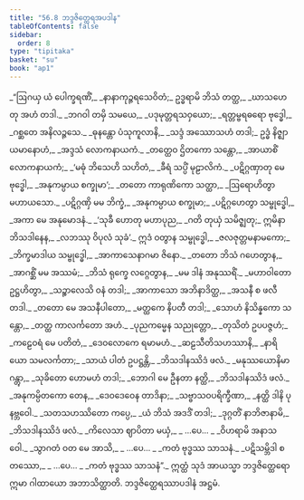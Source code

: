 ```yaml
---
title: "56.8 ဘဒ္ဒဇိတ္ထေရအပဒါန"
tableOfContents: false
sidebar:
  order: 8
type: "tipitaka"
basket: "su"
book: "ap1"
---
```



<DynamicBreadcrumb />

<Division number="98" book="ap1" e="ch" v="20" p="437">

<Paragraph number="7782" type="verses" book="ap1">
_“ဩဂယှ ယံ ပေါက္ခရဏိံ,_  
_နာနာကုဉ္ဇရသေဝိတံ;_  
ဥဒ္ဓရာမိ ဘိသံ တတ္ထ,_  
_ဃာသဟေတု အဟံ တဒါ._  

</Paragraph>

</Division>
<Division number="99" book="ap1" e="ch" v="20" p="437">

<Paragraph number="7783" type="verses" book="ap1">
_ဘဂဝါ တမှိ သမယေ,_  
_ပဒုမုတ္တရသဝှယော;_  
_ရတ္တမ္ဗရဓရော ဗုဒ္ဓေါ,_  
_ဂစ္ဆတေ အနိလဉ္ဇသေ._  

</Paragraph>

</Division>
<Division number="100" book="ap1" e="ch" v="20" p="437">

<Paragraph number="7784" type="verses" book="ap1">
_ဓုနန္တော ပံသုကူလာနိ,_  
_သဒ္ဒံ အဿောသဟံ တဒါ;_  
ဥဒ္ဓံ နိဇ္ဈာယမာနောဟံ,_  
_အဒ္ဒသံ လောကနာယကံ._  

</Paragraph>

</Division>
<Division number="101" book="ap1" e="ch" v="20" p="437">

<Paragraph number="7785" type="verses" book="ap1">
_တတ္ထေဝ ဌိတကော သန္တော,_  
_အာယာစိံ လောကနာယကံ;_  
_‘မဓုံ ဘိသေဟိ သဟိတံ,_  
_ခီရံ သပ္ပိံ မုဠာလိကံ._  

</Paragraph>

</Division>
<Division number="102" book="ap1" e="ch" v="20" p="437">

<Paragraph number="7786" type="verses" book="ap1">
_ပဋိဂ္ဂဏှာတု မေ ဗုဒ္ဓေါ,_  
_အနုကမ္ပာယ စက္ခုမာ’;_  
_တတော ကာရုဏိကော သတ္ထာ,_  
_ဩရောဟိတွာ မဟာယသော._  

</Paragraph>

</Division>
<Division number="103" book="ap1" e="ch" v="20" p="437">

<Paragraph number="7787" type="verses" book="ap1">
_ပဋိဂ္ဂဏှိ မမ ဘိက္ခံ,_  
_အနုကမ္ပာယ စက္ခုမာ;_  
_ပဋိဂ္ဂဟေတွာ သမ္ဗုဒ္ဓေါ,_  
_အကာ မေ အနုမောဒနံ._  

</Paragraph>

</Division>
<Division number="104" book="ap1" e="ch" v="20" p="437">

<Paragraph number="7788" type="verses" book="ap1">
_‘သုခီ ဟောတု မဟာပုည,_  
_ဂတိ တုယှံ သမိဇ္ဈတု;_  
ဣမိနာ ဘိသဒါနေန,_  
_လဘဿု ဝိပုလံ သုခံ’._  

</Paragraph>

</Division>
<Division number="105" book="ap1" e="ch" v="20" p="437">

<Paragraph number="7789" type="verses" book="ap1">
ဣဒံ ဝတွာန သမ္ဗုဒ္ဓေါ,_  
_ဇလဇုတ္တမနာမကော;_  
_ဘိက္ခမာဒါယ သမ္ဗုဒ္ဓေါ,_  
_အာကာသေနာဂမာ ဇိနော._  

</Paragraph>

</Division>
<Division number="106" book="ap1" e="ch" v="20" p="437">

<Paragraph number="7790" type="verses" book="ap1">
_တတော ဘိသံ ဂဟေတွာန,_  
_အာဂစ္ဆိံ မမ အဿမံ;_  
_ဘိသံ ရုက္ခေ လဂ္ဂေတွာန,_  
_မမ ဒါနံ အနုဿရိံ._  

</Paragraph>

</Division>
<Division number="107" book="ap1" e="ch" v="20" p="438">

<Paragraph number="7791" type="verses" book="ap1">
_မဟာဝါတော ဥဋ္ဌဟိတွာ,_  
_သဉ္စာလေသိ ဝနံ တဒါ;_  
_အာကာသော အဘိနာဒိတ္ထ,_  
_အသနီ စ ဖလီ တဒါ._  

</Paragraph>

</Division>
<Division number="108" book="ap1" e="ch" v="20" p="438">

<Paragraph number="7792" type="verses" book="ap1">
_တတော မေ အသနီပါတော,_  
_မတ္ထကေ နိပတီ တဒါ;_  
_သောဟံ နိသိန္နကော သန္တော,_  
_တတ္ထ ကာလင်္ကတော အဟံ._  

</Paragraph>

</Division>
<Division number="109" book="ap1" e="ch" v="20" p="438">

<Paragraph number="7793" type="verses" book="ap1">
_ပုညကမ္မေန သညုတ္တော,_  
_တုသိတံ ဥပပဇ္ဇဟံ;_  
_ကဠေဝရံ မေ ပတိတံ,_  
_ဒေဝလောကေ ရမာမဟံ._  

</Paragraph>

</Division>
<Division number="110" book="ap1" e="ch" v="20" p="438">

<Paragraph number="7794" type="verses" book="ap1">
_ဆဠသီတိသဟဿာနိ,_  
_နာရိယော သမလင်္ကတာ;_  
_သာယံ ပါတံ ဥပဋ္ဌန္တိ,_  
_ဘိသဒါနဿိဒံ ဖလံ._  

</Paragraph>

</Division>
<Division number="111" book="ap1" e="ch" v="20" p="438">

<Paragraph number="7795" type="verses" book="ap1">
_မနုဿယောနိမာဂန္တွာ,_  
_သုခိတော ဟောမဟံ တဒါ;_  
_ဘောဂါ မေ ဦနတာ နတ္ထိ,_  
_ဘိသဒါနဿိဒံ ဖလံ._  

</Paragraph>

</Division>
<Division number="112" book="ap1" e="ch" v="20" p="438">

<Paragraph number="7796" type="verses" book="ap1">
_အနုကမ္ပိတကော တေန,_  
_ဒေဝဒေဝေန တာဒိနာ;_  
_သဗ္ဗာသဝပရိက္ခီဏာ,_  
_နတ္ထိ ဒါနိ ပုနဗ္ဘဝေါ._  

</Paragraph>

</Division>
<Division number="113" book="ap1" e="ch" v="20" p="438">

<Paragraph number="7797" type="verses" book="ap1">
_သတသဟဿိတော ကပ္ပေ,_  
_ယံ ဘိသံ အဒဒိံ တဒါ;_  
_ဒုဂ္ဂတိံ နာဘိဇာနာမိ,_  
_ဘိသဒါနဿိဒံ ဖလံ._  

</Paragraph>

</Division>
<Division number="114" book="ap1" e="ch" v="20" p="438">

<Paragraph number="7798" type="verses" book="ap1">
_ကိလေသာ ဈာပိတာ မယှံ,_  
_ …ပေ… _  
_ဝိဟရာမိ အနာသဝေါ._  

</Paragraph>

</Division>
<Division number="115" book="ap1" e="ch" v="20" p="438">

<Paragraph number="7799" type="verses" book="ap1">
_သွာဂတံ ဝတ မေ အာသိ,_  
_ …ပေ… _  
_ကတံ ဗုဒ္ဓဿ သာသနံ._  

</Paragraph>

</Division>
<Division number="116" book="ap1" e="ch" v="20" p="438">

<Paragraph number="7800" type="verses" book="ap1">
_ပဋိသမ္ဘိဒါ စတဿော,_  
_ …ပေ… _  
_ကတံ ဗုဒ္ဓဿ သာသနံ”._  

</Paragraph>

<Paragraph number="7801" book="ap1">
ဣတ္ထံ သုဒံ အာယသ္မာ ဘဒ္ဒဇိတ္ထေရော ဣမာ ဂါထာယော အဘာသိတ္ထာတိ.

</Paragraph>
</Division>

<Paragraph number="7802" type="center" book="ap1">
ဘဒ္ဒဇိတ္ထေရဿာပဒါနံ အဋ္ဌမံ.
</Paragraph>